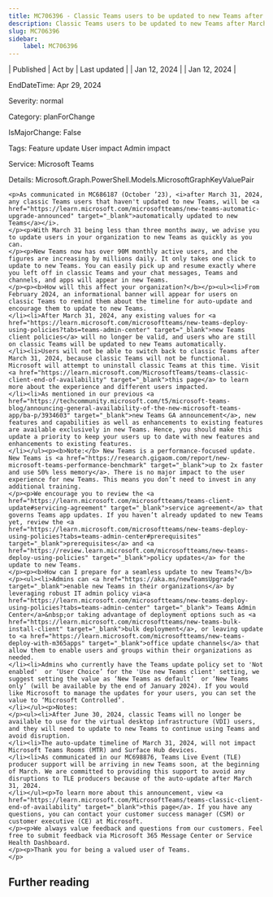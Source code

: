 ```yaml
---
title: MC706396 - Classic Teams users to be updated to new Teams after March 31, 2024
description: Classic Teams users to be updated to new Teams after March 31, 2024
slug: MC706396
sidebar:
    label: MC706396
---
```



| Published | Act by | Last updated |
| Jan 12, 2024 |  | Jan 12, 2024 |

EndDateTime: Apr 29, 2024

Severity: normal

Category: planForChange

IsMajorChange: False

Tags: Feature update User impact Admin impact

Service: Microsoft Teams

Details: Microsoft.Graph.PowerShell.Models.MicrosoftGraphKeyValuePair

```
<p>As communicated in MC686187 (October ’23), <i>after March 31, 2024, any classic Teams users that haven't updated to new Teams, will be <a href="https://learn.microsoft.com/microsoftteams/new-teams-automatic-upgrade-announced" target="_blank">automatically updated to new Teams</a></i>. 
</p><p>With March 31 being less than three months away, we advise you to update users in your organization to new Teams as quickly as you can. 
</p><p>New Teams now has over 90M monthly active users, and the figures are increasing by millions daily. It only takes one click to update to new Teams. You can easily pick up and resume exactly where you left off in classic Teams and your chat messages, Teams and channels, and apps will appear in new Teams. 
</p><p><b>How will this affect your organization?</b></p><ul><li>From February 2024, an informational banner will appear for users on classic Teams to remind them about the timeline for auto-update and encourage them to update to new Teams.  
</li><li>After March 31, 2024, any existing values for <a href="https://learn.microsoft.com/microsoftteams/new-teams-deploy-using-policies?tabs=teams-admin-center" target="_blank">new Teams client policies</a> will no longer be valid, and users who are still on classic Teams will be updated to new Teams automatically. 
</li><li>Users will not be able to switch back to classic Teams after March 31, 2024, because classic Teams will not be functional. Microsoft will attempt to uninstall classic Teams at this time. Visit <a href="https://learn.microsoft.com/MicrosoftTeams/teams-classic-client-end-of-availability" target="_blank">this page</a> to learn more about the experience and different users impacted.
</li><li>As mentioned in our previous <a href="https://techcommunity.microsoft.com/t5/microsoft-teams-blog/announcing-general-availability-of-the-new-microsoft-teams-app/ba-p/3934603" target="_blank">new Teams GA announcement</a>, new features and capabilities as well as enhancements to existing features are available exclusively in new Teams. Hence, you should make this update a priority to keep your users up to date with new features and enhancements to existing features.
</li></ul><p><b>Note:</b> New Teams is a performance-focused update. New Teams is <a href="https://research.gigaom.com/report/new-microsoft-teams-performance-benchmark" target="_blank">up to 2x faster and use 50% less memory</a>. There is no major impact to the user experience for new Teams. This means you don’t need to invest in any additional training.
</p><p>We encourage you to review the <a href="https://learn.microsoft.com/microsoftteams/teams-client-update#servicing-agreement" target="_blank">service agreement</a> that governs Teams app updates. If you haven’t already updated to new Teams yet, review the <a href="https://learn.microsoft.com/microsoftteams/new-teams-deploy-using-policies?tabs=teams-admin-center#prerequisites" target="_blank">prerequisites</a> and <a href="https://review.learn.microsoft.com/microsoftteams/new-teams-deploy-using-policies" target="_blank">policy updates</a> for the update to new Teams.
</p><p><b>How can I prepare for a seamless update to new Teams?</b></p><ul><li>Admins can <a href="https://aka.ms/newTeamsUpgrade" target="_blank">enable new Teams in their organizations</a> by leveraging robust IT admin policy via<a href="https://learn.microsoft.com/microsoftteams/new-teams-deploy-using-policies?tabs=teams-admin-center" target="_blank"> Teams Admin Center</a>&nbsp;or taking advantage of deployment options such as <a href="https://learn.microsoft.com/microsoftteams/new-teams-bulk-install-client" target="_blank">bulk deployment</a>, or leaving update to <a href="https://learn.microsoft.com/microsoftteams/new-teams-deploy-with-m365apps" target="_blank">office update channels</a> that allow them to enable users and groups within their organizations as needed. 
</li><li>Admins who currently have the Teams update policy set to 'Not enabled'  or ‘User Choice’ for the 'Use new Teams client' setting, we suggest setting the value as ‘New Teams as default’  or ‘New Teams only’ (will be available by the end of January 2024). If you would like Microsoft to manage the updates for your users, you can set the value to ‘Microsoft Controlled’.
</li></ul><p>Notes: 
</p><ul><li>After June 30, 2024, classic Teams will no longer be available to use for the virtual desktop infrastructure (VDI) users, and they will need to update to new Teams to continue using Teams and avoid disruption.
</li><li>The auto-update timeline of March 31, 2024, will not impact Microsoft Teams Rooms (MTR) and Surface Hub devices.
</li><li>As communicated in our MC698876, Teams Live Event (TLE) producer support will be arriving in new Teams soon, at the beginning of March. We are committed to providing this support to avoid any disruptions to TLE producers because of the auto-update after March 31, 2024.
</li></ul><p>To learn more about this announcement, view <a href="https://learn.microsoft.com/MicrosoftTeams/teams-classic-client-end-of-availability" target="_blank">this page</a>. If you have any questions, you can contact your customer success manager (CSM) or customer executive (CE) at Microsoft.
</p><p>We always value feedback and questions from our customers. Feel free to submit feedback via Microsoft 365 Message Center or Service Health Dashboard.
</p><p>Thank you for being a valued user of Teams.
</p>
```

## Further reading
